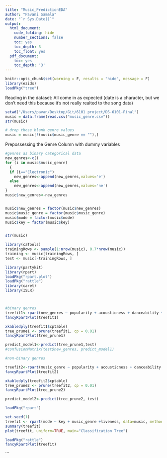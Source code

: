 ```yaml
---
title: "Music_PredictionEDA"
author: "Pavani Samala"
date: "`r Sys.Date()`"
output:
  html_document:
    code_folding: hide
    number_sections: false
    toc: yes
    toc_depth: 3
    toc_float: yes
  pdf_document:
    toc: yes
    toc_depth: '3'
---
```


```r
knitr::opts_chunk$set(warning = F, results = "hide", message = F)
library(ezids)
loadPkg("tree")
```


Reading in the dataset: All come in as expected (date is a character, but we don't need this because it's not really realted to the song data)

```r
setwd("/Users/pavan/Desktop/Git/6101 project/DS-6101-Final")
music = data.frame(read.csv("music_genre.csv"))
str(music)
```

```r
# drop those blank genre values 
music = music[!(music$music_genre == ""),]

```



Prepossessing the Genre Column with dummy variables
```r
#genres as binary categorical data
new_genres<-c()
for (i in music$music_genre) 
  {
  if (i=="Electronic")
    new_genres<-append(new_genres,values='e')
  else
    new_genres<-append(new_genres,values='ne')
}
music$new_genres<-new_genres



```

```r
music$new_genres = factor(music$new_genres)
music$music_genre = factor(music$music_genre)
music$mode = factor(music$mode)
music$key = factor(music$key)


str(music)
```


```r
library(caTools)
trainingRows <- sample(1:nrow(music), 0.7*nrow(music))
training <- music[trainingRows, ]
test <- music[-trainingRows, ]
```



```r
library(partykit)
library(rpart)
loadPkg("rpart.plot")
loadPkg("rattle")
library(caret)
library(ISLR)



#binary genres
treefit1<-rpart(new_genres ~ popularity + acousticness + danceability + energy + key +liveness + loudness + mode + speechiness + valence, data=training)
fancyRpartPlot(treefit1)

xkabledply(treefit1$cptable)
tree_prune1 <- prune(treefit1, cp = 0.01)
fancyRpartPlot(tree_prune1)

predict_model1<-predict(tree_prune1,test)
#confusionMatrix(test$new_genres, predict_model1)


```

```r
#non-binary genres

treefit2<-rpart(music_genre ~ popularity + acousticness + danceability + energy + key +liveness + loudness + mode + speechiness + valence, data=training)
fancyRpartPlot(treefit2)

xkabledply(treefit2$cptable)
tree_prune2 <- prune(treefit2, cp = 0.01)
fancyRpartPlot(tree_prune2)

predict_model2<-predict(tree_prune2, test)
```


```r
loadPkg("rpart")

set.seed(1)
treefit <- rpart(mode ~ key + music_genre +liveness, data=music, method="class", control = list(maxdepth = 15) )
summary(treefit)
plot(treefit, uniform=TRUE, main="Classification Tree")

loadPkg("rattle")
fancyRpartPlot(treefit)


```



```